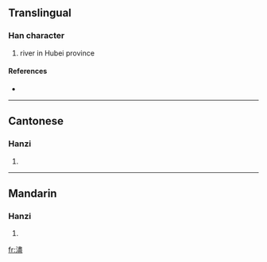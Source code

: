 {{see|浕}}
==Translingual==

===Han character===
{{Han char|rn=85|rad=水|as=14|sn=17|four=3511<sub>7</sub>|canj=水中一廿 (ELMT)}}

# river in Hubei province

====References====
* {{Han ref|kx=0655.310|dkj=18492|dj=1066.050|hdz=31774.030|uh=6FDC|ud=28636|bh=ED53|bd=60755}}

----

==Cantonese==

===Hanzi===
{{yue-hanzi|jyut=|y=jeun6}}

# {{defn|Cantonese}}

----

==Mandarin==

===Hanzi===
{{cmn-hanzi|pin=[[jìn]] ([[jin4]])|wg=chin<sup>4</sup>}}

# {{defn|Mandarin}}

[[fr:濜]]